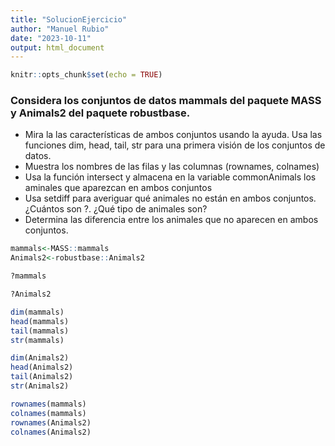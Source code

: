 ```yaml
---
title: "SolucionEjercicio"
author: "Manuel Rubio"
date: "2023-10-11"
output: html_document
---
```

```r
knitr::opts_chunk$set(echo = TRUE)
```
### Considera los conjuntos de datos mammals del paquete MASS y Animals2 del paquete robustbase.

* Mira la las características de ambos conjuntos usando la ayuda.
Usa las funciones dim, head, tail, str para una primera visión de los conjuntos de datos.
* Muestra los nombres de las filas y las columnas (rownames, colnames)
* Usa la función intersect y almacena en la variable commonAnimals los aminales que aparezcan en ambos conjuntos
* Usa setdiff para averiguar qué animales no están en ambos conjuntos. ¿Cuántos son ?. ¿Qué tipo de animales son?
* Determina las diferencia entre los animales que no aparecen en ambos conjuntos.



```r
mammals<-MASS::mammals
Animals2<-robustbase::Animals2
```

```r
?mammals
```

```r
?Animals2
```

```r
dim(mammals)
head(mammals)
tail(mammals)
str(mammals)
```

```r
dim(Animals2)
head(Animals2)
tail(Animals2)
str(Animals2)
```
```r
rownames(mammals)
colnames(mammals)
rownames(Animals2)
colnames(Animals2)
```










